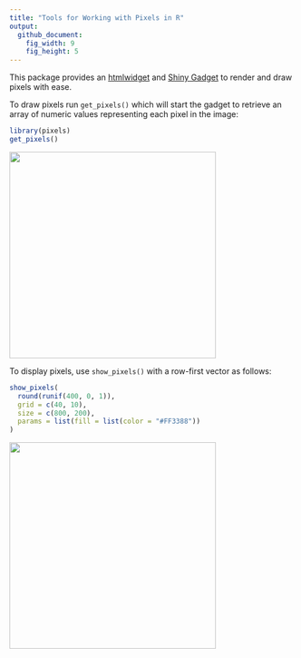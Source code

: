 ```yaml
---
title: "Tools for Working with Pixels in R"
output:
  github_document:
    fig_width: 9
    fig_height: 5
---
```


This package provides an [htmlwidget](http://www.htmlwidgets.org/) and [Shiny Gadget](https://shiny.rstudio.com/articles/gadgets.html) to render and draw
pixels with ease.

To draw pixels run `get_pixels()` which will start the gadget to 
retrieve an array of numeric values representing each pixel in the image:

```r
library(pixels)
get_pixels()
```

<img src="tools/readme/get_pixels.gif" width=364 />

To display pixels, use `show_pixels()` with a row-first vector as
follows:

```r
show_pixels(
  round(runif(400, 0, 1)),
  grid = c(40, 10),
  size = c(800, 200),
  params = list(fill = list(color = "#FF3388"))
)
```

<img src="tools/readme/show_pixels.png" width=364 />
